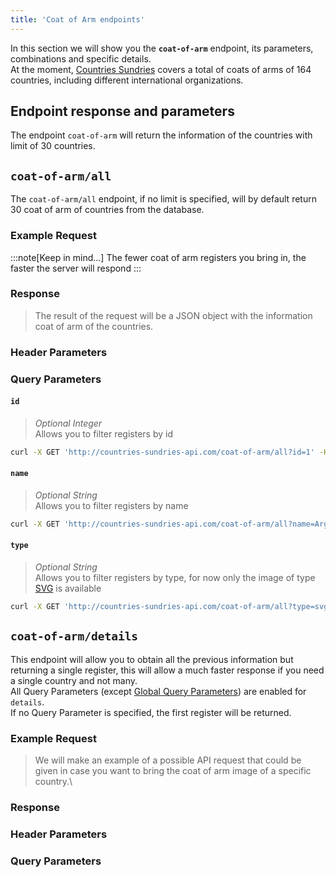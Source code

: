 ```yaml
---
title: 'Coat of Arm endpoints'
---
```






In this section we will show you the **`coat-of-arm`** endpoint, its parameters, combinations and specific details.\
At the moment, <a href="/" id="link" class="no-underline">Countries Sundries</a> covers a total of coats of arms of 164 countries, including different international organizations.

## Endpoint response and parameters

The endpoint `coat-of-arm` will return the information of the countries with limit of 30 countries.


## `coat-of-arm/all`
The `coat-of-arm/all` endpoint, if no limit is specified, will by default return 30 coat of arm of countries from the database.

### Example Request

<CodeExample endpoint="coat-of-arm/all" />

:::note[Keep in mind...]
  The fewer coat of arm registers you bring in, the faster the server will respond 
:::

### Response
>The result of the request will be a JSON object with the information coat of arm of the countries.

<CodeResponseCoatOfArmAll />

### Header Parameters
<GlobalHeaderNote />

### Query Parameters
<QueryParamsExplanation />

#### `id`
> _Optional Integer_\
Allows you to filter registers by id
```bash
curl -X GET 'http://countries-sundries-api.com/coat-of-arm/all?id=1' -H 'x-countries_sundries-key: YOUR_API_KEY' -H 'x-api-version: 1' -H 'Content-Type: application/json'
```

#### `name`
> _Optional String_\
Allows you to filter registers by name
```bash
curl -X GET 'http://countries-sundries-api.com/coat-of-arm/all?name=Argentina' -H 'x-countries_sundries-key: YOUR_API_KEY' -H 'x-api-version: 1' -H 'Content-Type: application/json'
```

<GlobalQueryNote />

#### `type`
>_Optional String_\
Allows you to filter registers by type, for now only the image of type [SVG](https://developer.mozilla.org/en-US/docs/Web/SVG) is available
```bash
curl -X GET 'http://countries-sundries-api.com/coat-of-arm/all?type=svg' -H 'x-countries_sundries-key: YOUR_API_KEY' -H 'x-api-version: 1' -H 'Content-Type: application/json'
```

## `coat-of-arm/details`
This endpoint will allow you to obtain all the previous information but returning a single register, this will allow a much faster response if you need a single country and not many.\
All Query Parameters (except <a href="/docs/api-reference/global-query-parameters/" id="link" class="no-underline">Global Query Parameters</a>) are enabled for `details`.\
If no Query Parameter is specified, the first register will be returned.

### Example Request
>We will make an example of a possible API request that could be given in case you want to bring the coat of arm image of a specific country.\

<CodeExample endpoint="coat-of-arm/details" />

### Response

<CodeResponseCoatOfArmDetails />

### Header Parameters
<GlobalHeaderNote />

### Query Parameters
<DetailsQueryNote />